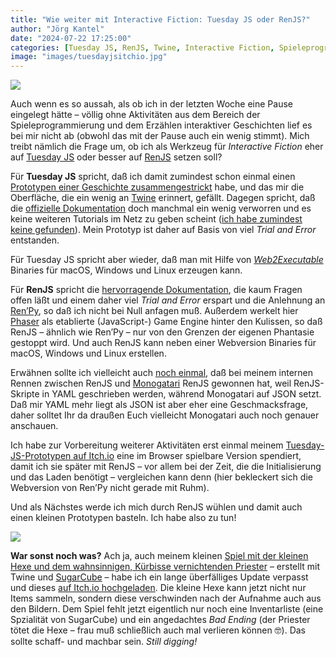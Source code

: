 ```yaml
---
title: "Wie weiter mit Interactive Fiction: Tuesday JS oder RenJS?"
author: "Jörg Kantel"
date: "2024-07-22 17:25:00"
categories: [Tuesday JS, RenJS, Twine, Interactive Fiction, Spieleprogrammierung]
image: "images/tuesdayjsitchio.jpg"
---
```


[![](images/tuesdayjsitchio-b.jpg)](https://www.flickr.com/photos/schockwellenreiter/53873925419/)

Auch wenn es so aussah, als ob ich in der letzten Woche eine Pause eingelegt hätte -- völlig ohne Aktivitäten aus dem Bereich der Spieleprogrammierung und dem Erzählen interaktiver Geschichten lief es bei mir nicht ab (obwohl das mit der Pause auch ein wenig stimmt). Mich treibt nämlich die Frage um, ob ich als Werkzeug für *Interactive Fiction* eher auf [Tuesday JS](http://cognitiones.kantel-chaos-team.de/multimedia/spieleprogrammierung/tuesdayjs.html) oder besser auf [RenJS](https://renjs.net/index.html) setzen soll?

Für **Tuesday JS** spricht, daß ich damit zumindest schon einmal einen [Prototypen einer Geschichte zusammengestrickt](https://kantel.github.io/posts/2024021102_tuesdayjs_1st_steps/) habe, und das mir die Oberfläche, die ein wenig an [Twine](http://cognitiones.kantel-chaos-team.de/multimedia/spieleprogrammierung/twine2.html) erinnert, gefällt. Dagegen spricht, daß die [offizielle Dokumentation](https://kirilllive.github.io/tuesday-js/doc_editor.html#quick_tutorial) doch manchmal ein wenig verworren und es keine weiteren Tutorials im Netz zu geben scheint ([ich habe zumindest keine gefunden](https://kantel.github.io/posts/2024020801_tuesdayjs_update/)). Mein Prototyp ist daher auf Basis von viel *Trial and Error* entstanden.

Für Tuesday JS spricht aber wieder, daß man mit Hilfe von *[Web2Executable](https://github.com/nwutils/Web2Executable)* Binaries für macOS, Windows und Linux erzeugen kann.

Für **RenJS** spricht die [hervorragende Dokumentation](https://renjs.net/docs-page.html), die kaum Fragen offen läßt und einem daher viel *Trial and Error* erspart und die Anlehnung an [Ren'Py](http://cognitiones.kantel-chaos-team.de/multimedia/spieleprogrammierung/renpy.html), so daß ich nicht bei Null anfagen muß. Außerdem werkelt hier [Phaser](https://phaser.io/) als etablierte (JavaScript-) Game Engine hinter den Kulissen, so daß RenJS -- ähnlich wie Ren'Py -- nur von den Grenzen der eigenen Phantasie gestoppt wird. Und auch RenJS kann neben einer Webversion Binaries für macOS, Windows und Linux erstellen.

Erwähnen sollte ich vielleicht auch [noch einmal](https://kantel.github.io/posts/2024062401_neustart_updates/), daß bei meinem internen Rennen zwischen RenJS und [Monogatari](https://monogatari.io/) RenJS gewonnen hat, weil RenJS-Skripte in YAML geschrieben werden, während Monogatari auf JSON setzt. Daß mir YAML mehr liegt als JSON ist aber eher eine Geschmacksfrage, daher solltet Ihr da draußen Euch vielleicht Monogatari auch noch genauer anschauen.

Ich habe zur Vorbereitung weiterer Aktivitäten erst einmal meinem [Tuesday-JS-Prototypen auf Itch.io](https://kantel.itch.io/poirots-abenteuer) eine im Browser spielbare Version spendiert, damit ich sie später mit RenJS -- vor allem bei der Zeit, die die Initialisierung und das Laden benötigt -- vergleichen kann denn (hier bekleckert sich die Webversion von Ren'Py nicht gerade mit Ruhm).

Und als Nächstes werde ich mich durch RenJS wühlen und damit auch einen kleinen Prototypen basteln. Ich habe also zu tun!

[![](images/smashingpumpkins04.jpg)](https://www.flickr.com/photos/schockwellenreiter/53866247432/)

**War sonst noch was?** Ach ja, auch meinem kleinen [Spiel mit der kleinen Hexe und dem wahnsinnigen, Kürbisse vernichtenden Priester](https://kantel.github.io/posts/2023111901_smashing_pumpkins_devlog_3/) -- erstellt mit Twine und [SugarCube](https://www.motoslave.net/sugarcube/2/docs/) -- habe ich ein lange überfälliges Update verpasst und dieses [auf Itch.io hochgeladen](https://kantel.itch.io/smashing-pumpkins). Die kleine Hexe kann jetzt nicht nur Items sammeln, sondern diese verschwinden nach der Aufnahme auch aus den Bildern. Dem Spiel fehlt jetzt eigentlich nur noch eine Inventarliste (eine Spzialität von SugarCube) und ein angedachtes *Bad Ending* (der Priester tötet die Hexe -- frau muß schließlich auch mal verlieren können&nbsp;🤓). Das sollte schaff- und machbar sein. *Still digging!*